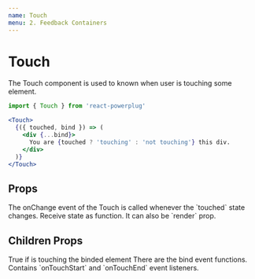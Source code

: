 ```yaml
---
name: Touch
menu: 2. Feedback Containers
---
```



# Touch

The Touch component is used to known when user is touching some element.  

```js
import { Touch } from 'react-powerplug'
```

```jsx
<Touch>
  {({ touched, bind }) => (
    <div {...bind}>
      You are {touched ? 'touching' : 'not touching'} this div.
    </div>
  )}
</Touch>
```

## Props

<Props>
  <Prop name="onChange" type="function">
    The onChange event of the Touch is called whenever the `touched` state changes.
  </Prop>
  <Prop name="children" type="function">
    Receive state as function. It can also be `render` prop.
  </Prop>
</Props>

## Children Props

<ChildrenProps>
  <ChildrenProp name="touched" type="boolean">
    True if is touching the binded element
  </ChildrenProp>
  <ChildrenProp name="bind" type="object">
    There are the bind event functions.<br />
    Contains `onTouchStart` and `onTouchEnd` event listeners.
  </ChildrenProp>
</ChildrenProps>
